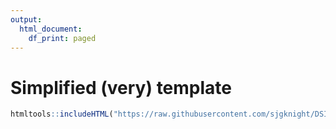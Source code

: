 ```yaml
---
output:
  html_document:
    df_print: paged
---
```


# Simplified (very) template

```r

htmltools::includeHTML("https://raw.githubusercontent.com/sjgknight/DSI-templates/main/AT2_very_simplified/template_very_simplified.html")

```

